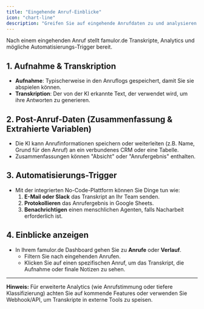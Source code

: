 ```yaml
---
title: "Eingehende Anruf-Einblicke"
icon: "chart-line"
description: "Greifen Sie auf eingehende Anrufdaten zu und analysieren Sie sie, einschließlich Transkripte, Aufnahmen und Automatisierungs-Trigger"
---
```


Nach einem eingehenden Anruf stellt famulor.de Transkripte, Analytics und mögliche Automatisierungs-Trigger bereit.

## 1. Aufnahme & Transkription

- **Aufnahme**: Typischerweise in den Anruflogs gespeichert, damit Sie sie abspielen können.
- **Transkription**: Der von der KI erkannte Text, der verwendet wird, um ihre Antworten zu generieren.

## 2. Post-Anruf-Daten (Zusammenfassung & Extrahierte Variablen)

- Die KI kann Anrufinformationen speichern oder weiterleiten (z.B. Name, Grund für den Anruf) an ein verbundenes CRM oder eine Tabelle.
- Zusammenfassungen können "Absicht" oder "Anrufergebnis" enthalten.

## 3. Automatisierungs-Trigger

- Mit der integrierten No-Code-Plattform können Sie Dinge tun wie:
  1. **E-Mail oder Slack** das Transkript an Ihr Team senden.
  2. **Protokollieren** das Anrufergebnis in Google Sheets.
  3. **Benachrichtigen** einen menschlichen Agenten, falls Nacharbeit erforderlich ist.

## 4. Einblicke anzeigen

- In Ihrem famulor.de Dashboard gehen Sie zu **Anrufe** oder **Verlauf**.
  - Filtern Sie nach eingehenden Anrufen.
  - Klicken Sie auf einen spezifischen Anruf, um das Transkript, die Aufnahme oder finale Notizen zu sehen.

---

**Hinweis:** Für erweiterte Analytics (wie Anrufstimmung oder tiefere Klassifizierung) achten Sie auf kommende Features oder verwenden Sie Webhook/API, um Transkripte in externe Tools zu speisen. 